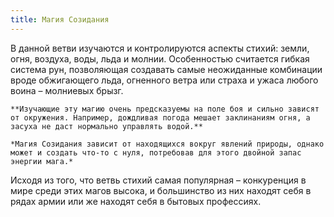 ```yaml
---
title: Магия Созидания
---
```


<ButtonCover src="pic.jpg" title="Магия Созидания" />
<BlockquoteBox text>
    В данной ветви изучаются и контролируются аспекты стихий: земли, огня, воздуха, воды, льда и молнии. Особенностью считается гибкая система рун, позволяющая создавать самые неожиданные комбинации вроде обжигающего льда, огненного ветра или страха и ужаса любого воина – молниевых брызг.

    **Изучающие эту магию очень предсказуемы на поле боя и сильно зависят от окружения. Например, дождливая погода мешает заклинаниям огня, а засуха не даст нормально управлять водой.**

    *Магия Созидания зависит от находящихся вокруг явлений природы, однако может и создать что-то с нуля, потребовав для этого двойной запас энергии мага.*
</BlockquoteBox>
<BlockquoteBox text warning>
    Исходя из того, что ветвь стихий самая популярная – конкуренция в мире среди этих магов высока, и большинство из них находят себя в рядах армии или же находят себя в бытовых профессиях.
</BlockquoteBox>
<RuneList branch="Магия Созидания"/>